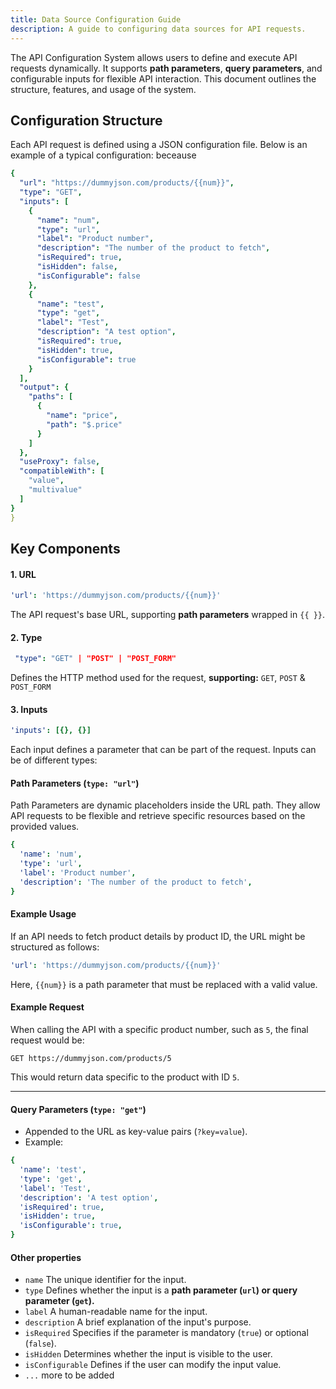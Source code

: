 ```yaml
---
title: Data Source Configuration Guide
description: A guide to configuring data sources for API requests.
---
```


The API Configuration System allows users to define and execute API requests dynamically. It supports **path parameters**, **query parameters**, and configurable inputs for flexible API interaction. This document outlines the structure, features, and usage of the system.

## Configuration Structure

Each API request is defined using a JSON configuration file. Below is an example of a typical configuration: beceause

```yml
{
  "url": "https://dummyjson.com/products/{{num}}",
  "type": "GET",
  "inputs": [
    {
      "name": "num",
      "type": "url",
      "label": "Product number",
      "description": "The number of the product to fetch",
      "isRequired": true,
      "isHidden": false,
      "isConfigurable": false
    },
    {
      "name": "test",
      "type": "get",
      "label": "Test",
      "description": "A test option",
      "isRequired": true,
      "isHidden": true,
      "isConfigurable": true
    }
  ],
  "output": {
    "paths": [
      {
        "name": "price",
        "path": "$.price"
      }
    ]
  },
  "useProxy": false,
  "compatibleWith": [
    "value",
    "multivalue"
  ]
}
}
```

## Key Components

#### 1. URL

```yml
'url': 'https://dummyjson.com/products/{{num}}'
```

The API request's base URL, supporting **path parameters** wrapped in `{{ }}`.

#### 2. Type

```yml
 "type": "GET" | "POST" | "POST_FORM"
```

Defines the HTTP method used for the request, **supporting:** `GET`, `POST` & `POST_FORM`

#### 3. Inputs

```yml
'inputs': [{}, {}]
```

Each input defines a parameter that can be part of the request. Inputs can be of different types:

#### Path Parameters (`type: "url"`)

Path Parameters are dynamic placeholders inside the URL path. They allow API requests to be flexible and retrieve specific resources based on the provided values.

```yml
{
  'name': 'num',
  'type': 'url',
  'label': 'Product number',
  'description': 'The number of the product to fetch',
}
```

#### **Example Usage**

If an API needs to fetch product details by product ID, the URL might be structured as follows:

```yml
'url': 'https://dummyjson.com/products/{{num}}'
```

Here, `{{num}}` is a path parameter that must be replaced with a valid value.

#### **Example Request**

When calling the API with a specific product number, such as `5`, the final request would be:

```
GET https://dummyjson.com/products/5
```

This would return data specific to the product with ID `5`.

---

#### Query Parameters (`type: "get"`)

- Appended to the URL as key-value pairs (`?key=value`).
- Example:

```yml
{
  'name': 'test',
  'type': 'get',
  'label': 'Test',
  'description': 'A test option',
  'isRequired': true,
  'isHidden': true,
  'isConfigurable': true,
}
```

#### Other properties

- `name` The unique identifier for the input.
- `type` Defines whether the input is a **path parameter (`url`) or query parameter (`get`).**
- `label` A human-readable name for the input.
- `description` A brief explanation of the input's purpose.
- `isRequired` Specifies if the parameter is mandatory (`true`) or optional (`false`).
- `isHidden` Determines whether the input is visible to the user.
- `isConfigurable` Defines if the user can modify the input value.
- `...` more to be added

